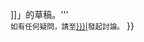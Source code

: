{{mbox
|type = notice
|image = [[File:Edit-inprogress.svg|link=|50px]]
|text = '''本{{NS1}}目前為「[[:{{{1|{{SUBPAGENAME}}}}}]]」的草稿。'''<br><span style="font-size: smaller;">如有任何疑問，請至[[{{{2|{{TALKPAGENAME}}}}}|{{{2|討論頁}}}]]發起討論。</span>
}}<noinclude>
{{documentation}}</noinclude>